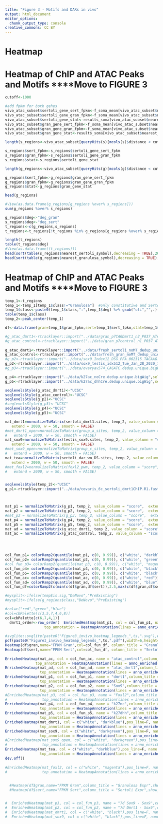 ```yaml
---
title: "Figure 3 - Motifs and DARs in vivo"
output: html_document
editor_options: 
  chunk_output_type: console
creative_commons: CC BY
---
```


# Heatmap

# Heatmap of ChIP and ATAC Peaks and Motifs  ****Move to FIGURE 3
```r
cutoff<-1000

#add fpkm for both gehes
vivo_atac_subset$sertoli_gene_sert_fpkm<-f_soma_mean[vivo_atac_subset$nearest_sertoli_gene_id,]$sertoli
vivo_atac_subset$sertoli_gene_gran_fpkm<-f_soma_mean[vivo_atac_subset$nearest_sertoli_gene_id,]$granulosa
vivo_atac_subset$sertoli_gene_stat<-results_soma[vivo_atac_subset$nearest_sertoli_gene_id,"stat"]
vivo_atac_subset$gran_gene_sert_fpkm<-f_soma_mean[vivo_atac_subset$nearest_granulosa_gene_id,]$sertoli
vivo_atac_subset$gran_gene_gran_fpkm<-f_soma_mean[vivo_atac_subset$nearest_granulosa_gene_id,]$granulosa
vivo_atac_subset$gran_gene_stat<-results_soma[vivo_atac_subset$nearest_granulosa_gene_id,"stat"]

length(s_regions<-vivo_atac_subset[queryHits(s)[mcols(s)$distance < cutoff]])

s_regions$sert_fpkm<-s_regions$sertoli_gene_sert_fpkm
s_regions$gran_fpkm<-s_regions$sertoli_gene_gran_fpkm
s_regions$stat<-s_regions$sertoli_gene_stat

length(g_regions<-vivo_atac_subset[queryHits(g)[mcols(g)$distance < cutoff]])

g_regions$sert_fpkm<-g_regions$gran_gene_sert_fpkm
g_regions$gran_fpkm<-g_regions$gran_gene_gran_fpkm
g_regions$stat<-g_regions$gran_gene_stat

head(g_regions)

#View(as.data.frame(g_regions[g_regions %over% s_regions]))
sum(g_regions %over% s_regions)

g_regions$deg<-"deg_gran"
s_regions$deg<-"deg_sert"
t_regions<-c(g_regions,s_regions)
t_regions<-t_regions[!t_regions %in% g_regions[g_regions %over% s_regions]]

length(t_regions)
table(t_regions$deg)
#View(as.data.frame((t_regions)))
head(sort(table(s_regions$nearest_sertoli_symbol),decreasing = TRUE),20)
head(sort(table(g_regions$nearest_granulosa_symbol),decreasing = TRUE),20)

```

# Heatmap of ChIP and ATAC Peaks and Motifs  ****Move to FIGURE 3
```r

temp_1<-t_regions
temp_1<-temp_1[temp_1$class!="Granulosa"]  #only constitutive and Sertoli
temp_1$class<-paste0(temp_1$class,":",temp_1$deg) %>% gsub("oli","",.) %>% gsub("deg_","",.) %>% gsub("Constitutive","Con",.) %>% gsub("ulosa","", .)
table(temp_1$class)
temp_2<-peak_center(temp_1) 

df<-data.frame(gran=temp_1$gran_fpkm,sert=temp_1$sert_fpkm,stat=temp_1$stat)

#g_atac_dmrt1<-rtracklayer::import("../data/gran_p7CAGDmrt1_n2_P037_ATACseq_N702.bigWig",selection=temp_2+2000)
#g_atac_control<-rtracklayer::import("../data/gran_p7control_n1_P037_ATACseq_N703.bigWig",selection=temp_2+2000)
  
g_atac_dmrt1<-rtracklayer::import("../data/fresh_sertoli_noMT_dedup_unique_merge.bigWig",selection=temp_2+2000) #sertoli
g_atac_control<-rtracklayer::import("../data/fresh_gran_noMT_dedup_unique_merge.bigWig",selection=temp_2+2000) #granulosa
#g_p2<-rtracklayer::import("../data/sox9_Index12_DSG_PFA_062315_TACAAG.dedup.unique.bigWig",selection=temp_2+2000)
g_p2<-rtracklayer::import("../data/sox9_testis_idx512_Tue_Jan_28_2020_1800.bigWig",selection=temp_2+2000)
#g_p3<-rtracklayer::import("../data/ovaryav574_CAGATC.dedup.unique.bigWig",selection=temp_2+2000)

g_p4<-rtracklayer::import("../data/k27ac_noCre.dedup.unique.bigWig",selection=temp_2+2000)
g_p5<-rtracklayer::import("../data/k27ac_dhhCre.dedup.unique.bigWig",selection=temp_2+2000)

seqlevelsStyle(g_atac_dmrt1)<-"UCSC"
seqlevelsStyle(g_atac_control)<-"UCSC"
seqlevelsStyle(g_p2)<-"UCSC"
#seqlevelsStyle(g_p3)<-"UCSC"
seqlevelsStyle(g_p4)<-"UCSC"
seqlevelsStyle(g_p5)<-"UCSC"

mat_dmrt1=normalizeToMatrix(sertoli_dmrt1.sites, temp_2, value_column = "score", mean_mode = "absolute",
   extend = 2000, w = 50, smooth = FALSE)
#mat_dmrt1_open=normalizeToMatrix(group_a_sites, temp_2, value_column = "score", mean_mode = "absolute",
#   extend = 2000, w = 50, smooth = FALSE)
mat_sox9=normalizeToMatrix(testis_sox9.sites, temp_2, value_column = "score", mean_mode = "absolute",
   extend = 2000, w = 50, smooth = FALSE)
#mat_sox9_open=normalizeToMatrix(group_c_sites, temp_2, value_column = "score", mean_mode = "absolute",
#   extend = 2000, w = 50, smooth = FALSE)
mat_tea=normalizeToMatrix(sertoli_dar_wo_DS.sites, temp_2, value_column = "score", mean_mode = "absolute",
   extend = 2000, w = 50, smooth = FALSE)
#mat_foxl2=normalizeToMatrix(foxl2_pwm, temp_2, value_column = "score", mean_mode = "absolute",
#   extend = 2000, w = 50, smooth = FALSE)


seqlevelsStyle(temp_2)<-"UCSC"
g_p1<-rtracklayer::import("../data/covaris_6c_sertoli_dmrt1ChIP.R1.fastq.dedup.unique.ucsc.bigWig",selection=temp_2+2000)



mat_p1 = normalizeToMatrix(g_p1, temp_2, value_column = "score",  extend = 2000, mean_mode = "w0", w = 50)
mat_p2 = normalizeToMatrix(g_p2, temp_2, value_column = "score",  extend = 2000, mean_mode = "w0", w = 50)
#mat_p3 = normalizeToMatrix(g_p3, temp_2, value_column = "score",  extend = 2000, mean_mode = "w0", w = 50)
mat_p4 = normalizeToMatrix(g_p4, temp_2, value_column = "score",  extend = 2000, mean_mode = "w0", w = 50)
mat_p5 = normalizeToMatrix(g_p5, temp_2, value_column = "score",  extend = 2000, mean_mode = "w0", w = 50)
mat_ad = normalizeToMatrix(g_atac_dmrt1, temp_2, value_column = "score",  extend = 2000, mean_mode = "w0", w = 50)
mat_ac = normalizeToMatrix(g_atac_control, temp_2, value_column = "score",  extend = 2000, mean_mode = "w0", w = 50)




col_fun_p1= colorRamp2(quantile(mat_p1, c(0, 0.99)), c("white", "darkblue"))
col_fun_p2= colorRamp2(quantile(mat_p2, c(0, 0.99)), c("white", "green"))
#col_fun_p3= colorRamp2(quantile(mat_p3, c(0, 0.99)), c("white", "magenta"))
col_fun_p4= colorRamp2(quantile(mat_p4, c(0, 0.99)), c("white", "black"))
col_fun_p5= colorRamp2(quantile(mat_p5, c(0, 0.99)), c("white", "black"))
col_fun_ac= colorRamp2(quantile(mat_ac, c(0, 0.99)), c("white", "red"))
col_fun_ad= colorRamp2(quantile(mat_ad, c(0, 0.99)), c("white", "blue"))
col_fun_df=colorRamp2(c(min(c(df$gran,df$sert)),2.5,max(c(df$gran,df$sert))),c("#008837","#f7f7f7","#7b3294"))

#mysplit<-ifelse(temp$is.sig,"DeNovo","PreExisting")
#mysplit<-ifelse(g_regions$class,"DeNovo","PreExisting")

#col=c("red","green","blue")
#col=cbPalette[c(3,5,7,4,6,8)]
col=cbPalette[c(6,7,4,1)]
  dmrt1_order<-row_order(  EnrichedHeatmap(mat_p1, col = col_fun_p1, name = "dmrt1",column_title = "Dmrt1 (Sertoli)",axis_name_rot = 90,pos_line=F,split=temp_1$class,column_title_rot=90,show_heatmap_legend = FALSE,
                  top_annotation = HeatmapAnnotation(lines = anno_enriched(gp = gpar(col = col),ylim=c(0,18),yaxis = F)) ))
    
#svglite::svglite(paste0("Figure3_invivo_heatmap_legends_",ts,".svg"),width=6,height=7.5)
pdf(paste0("Figure3_invivo_heatmap_legends_",ts,".pdf"),width=6,height=7.5)
Heatmap(df$gran,name="FPKM Gran",col=col_fun_df, column_title = "Granulosa Expr",show_heatmap_legend = TRUE,column_title_rot=90,split=temp_1$class,width=20,row_order = as.integer(unlist(dmrt1_order)),cluster_rows = FALSE,use_raster=TRUE, raster_device="png", raster_quality=10) + 
Heatmap(df$sert,name="FPKM Sert",col=col_fun_df, column_title = "Sertoli Expr",show_heatmap_legend = FALSE,column_title_rot=90,split=temp_1$class,width=20,use_raster=TRUE, raster_device="png", raster_quality=10)  +
  
EnrichedHeatmap(mat_ac, col = col_fun_ac, name = "atac_control",column_title = "Granulosa",axis_name_rot = 90,split=temp_1$class,pos_line=F,column_title_rot=90,show_heatmap_legend = FALSE,
              top_annotation = HeatmapAnnotation(lines = anno_enriched(gp = gpar(col = col),ylim=c(0,13),yaxis = F)),use_raster=TRUE, raster_device="png",raster_quality=10) +
EnrichedHeatmap(mat_ad, col = col_fun_ad, name = "atac_dmrt1",column_title = "Sertoli",axis_name_rot = 90,split=temp_1$class,pos_line=F,column_title_rot=90,show_heatmap_legend = FALSE,
                top_annotation = HeatmapAnnotation(lines = anno_enriched(gp = gpar(col = col),ylim=c(0,25),yaxis = F)),use_raster=TRUE, raster_device="png", raster_quality=10) +
EnrichedHeatmap(mat_p1, col = col_fun_p1, name = "dmrt1",column_title = "Dmrt1 (Sertoli)",axis_name_rot = 90,pos_line=F,split=temp_1$class,column_title_rot=90,show_heatmap_legend = FALSE,
                top_annotation = HeatmapAnnotation(lines = anno_enriched(gp = gpar(col = col),ylim=c(0,9),yaxis = F)),use_raster=TRUE, raster_device="png", raster_quality=10 ) +
EnrichedHeatmap(mat_p2, col = col_fun_p2, name = "Sox9",column_title = "Sox9 (Sertoli)",axis_name_rot = 90,pos_line=F,split=temp_1$class,column_title_rot=90,show_heatmap_legend = FALSE,
                top_annotation = HeatmapAnnotation(lines = anno_enriched(gp = gpar(col = col),ylim=c(0.02,0.055),yaxis = F)),use_raster=TRUE, raster_device="png", raster_quality=10 ) +
#EnrichedHeatmap(mat_p3, col = col_fun_p3, name = "Foxl2",column_title = "Foxl2 (Ovary)",axis_name_rot = 90,pos_line=F,split=temp_1$class,column_title_rot=90,show_heatmap_legend = FALSE,
#                top_annotation = HeatmapAnnotation(lines = anno_enriched(gp = gpar(col = col),ylim=c(0,1.5),yaxis = F)) ) +
EnrichedHeatmap(mat_p4, col = col_fun_p4, name = "k27nc",column_title = "k27 noCRE",axis_name_rot = 90,pos_line=F,split=temp_1$class,column_title_rot=90,show_heatmap_legend = FALSE,
                top_annotation = HeatmapAnnotation(lines = anno_enriched(gp = gpar(col = col),ylim=c(0,10),yaxis = F)),use_raster=TRUE, raster_device="png", raster_quality=10 ) +
EnrichedHeatmap(mat_p5, col = col_fun_p5, name = "k27dhh",column_title = "k27 dHHCRE",axis_name_rot = 90,pos_line=F,split=temp_1$class,column_title_rot=90,show_heatmap_legend = FALSE,
                top_annotation = HeatmapAnnotation(lines = anno_enriched(gp = gpar(col = col),ylim=c(0,8),yaxis = F)),use_raster=TRUE, raster_device="png", raster_quality=10 ) +
EnrichedHeatmap(mat_dmrt1, col = c("white", "darkblue"),pos_line=F, name = "dmrt1_sites", axis_name_rot = 90,column_title = "Dmrt1 Motifs",split=temp_1$class,column_title_rot=90,show_heatmap_legend = FALSE,
                top_annotation = HeatmapAnnotation(lines = anno_enriched(gp = gpar(col = col),yaxis = F)),use_raster=TRUE, raster_device="png", raster_quality=10 ) +
EnrichedHeatmap(mat_sox9, col = c("white", "darkgreen"),pos_line=F, name = "sox9_sites", axis_name_rot = 90,column_title = "Sox9 Motifs",split=temp_1$class,column_title_rot=90,show_heatmap_legend = FALSE,
                top_annotation = HeatmapAnnotation(lines = anno_enriched(gp = gpar(col = col),yaxis = F)),use_raster=TRUE, raster_device="png", raster_quality=10 ) +
#EnrichedHeatmap(mat_sox9_open, col = c("white", "darkgreen"),pos_line=F, name = "group_c_sites", axis_name_rot = 90,column_title = "group c Motifs",split=temp_1$class,column_title_rot=90,show_heatmap_legend = FALSE,
#                top_annotation = HeatmapAnnotation(lines = anno_enriched(gp = gpar(col = col),yaxis = F)) ) +
EnrichedHeatmap(mat_tea, col = c("white", "darkblue"),pos_line=F, name = "tea_sites", axis_name_rot = 90,column_title = "TEA Motifs",split=temp_1$class,column_title_rot=90,show_heatmap_legend = FALSE,
                top_annotation = HeatmapAnnotation(lines = anno_enriched(gp = gpar(col = col),yaxis = F)),use_raster=TRUE, raster_device="png", raster_quality=10 ) 
dev.off()
    
#EnrichedHeatmap(mat_foxl2, col = c("white", "magenta"),pos_line=F, name = "foxl2_sites", axis_name_rot = 90,column_title = "Foxl2 Motifs",split=temp_1$class,column_title_rot=90,show_heatmap_legend = FALSE,
#                top_annotation = HeatmapAnnotation(lines = anno_enriched(gp = gpar(col = col),yaxis = T)) ) 
  
  
  #Heatmap(df$gran,name="FPKM Gran",column_title = "Granulosa Expr",show_heatmap_legend = FALSE,column_title_rot=90,split=temp_1$class,width=20) + 
  #Heatmap(df$sert,name="FPKM Sert",column_title = "Sertoli Expr",show_heatmap_legend = FALSE,column_title_rot=90,split=temp_1$class,width=20)


#  EnrichedHeatmap(mat_p3, col = col_fun_p3, name = "7d Sox9 - Sox9",column_title = "7d Sox9 - Sox9",axis_name_rot = 90,pos_line=F,split=mysplit,column_title_rot=90,show_heatmap_legend = FALSE) +
#  EnrichedHeatmap(mat_p2, col = col_fun_p2, name = "7d Dmrt1 - Sox9",column_title = "7d Dmrt1 - Sox9",pos_line=F,axis_name_rot = 90,split=mysplit,column_title_rot=90,show_heatmap_legend = FALSE) +
#  EnrichedHeatmap(mat_dmrt1, col = c("white", "black"),pos_line=F, name = "dmrt1_sites", axis_name_rot = 90,column_title = "dmrt1_sites",split=mysplit,column_title_rot=90,show_heatmap_legend = FALSE) +
#  EnrichedHeatmap(mat_sox9, col = c("white", "black"),pos_line=F, name = "sox9_sites", axis_name_rot = 90,column_title = "sox9_sites",split=mysplit,column_title_rot=90,show_heatmap_legend = FALSE)
  
```

